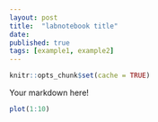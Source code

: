 ```yaml
---
layout: post
title:  "labnotebook title"
date: 
published: true
tags: [example1, example2]
---
```



```r
knitr::opts_chunk$set(cache = TRUE)
```


Your markdown here!

```r
plot(1:10)
```

